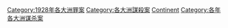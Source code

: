 {{container category}}
[[Category:1928年各大洲罪案|Category:1928年各大洲罪案]]
[[Category:各大洲謀殺案|Category:各大洲謀殺案]]
[[Category:1928年謀殺案|Continent]]
[[Category:各年各大洲谋杀案|Category:各年各大洲谋杀案]]